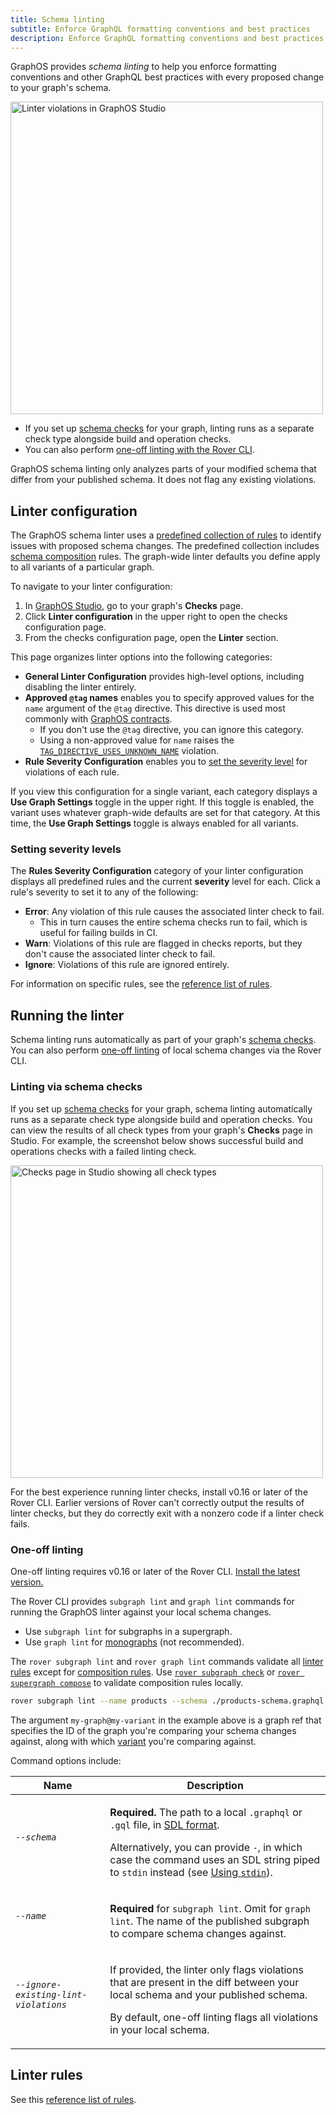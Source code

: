 ```yaml
---
title: Schema linting
subtitle: Enforce GraphQL formatting conventions and best practices
description: Enforce GraphQL formatting conventions and best practices with Apollo GraphOS schema linting.
---
```


GraphOS provides _schema linting_ to help you enforce formatting conventions and other GraphQL best practices with every proposed change to your graph's schema.

<img
  src="../img/linter-violations.jpg"
  class="screenshot"
  alt="Linter violations in GraphOS Studio"
  width="500"
/>

- If you set up [schema checks](./schema-checks/) for your graph, linting runs as a separate check type alongside build and operation checks.
- You can also perform [one-off linting with the Rover CLI](#one-off-linting-with-the-rover-cli).

<Note>

GraphOS schema linting only analyzes parts of your modified schema that differ from your published schema. It does not flag any existing violations.

</Note>

## Linter configuration

The GraphOS schema linter uses a [predefined collection of rules](./linter-rules/) to identify issues with proposed schema changes.
The predefined collection includes [schema composition](/federation/federated-types/composition) rules. The graph-wide linter defaults you define apply to all variants of a particular graph.

To navigate to your linter configuration:

1. In [GraphOS Studio](https://studio.apollographql.com/?referrer=docs-content), go to your graph's **Checks** page.
2. Click **Linter configuration** in the upper right to open the checks configuration page.
3. From the checks configuration page, open the **Linter** section.

This page organizes linter options into the following categories:

- **General Linter Configuration** provides high-level options, including disabling the linter entirely.
- **Approved `@tag` names** enables you to specify approved values for the `name` argument of the `@tag` directive. This directive is used most commonly with [GraphOS contracts](./contracts/).
  - If you don't use the `@tag` directive, you can ignore this category.
  - Using a non-approved value for `name` raises the [`TAG_DIRECTIVE_USES_UNKNOWN_NAME`](./linter-rules#tag_directive_uses_unknown_name) violation.
- **Rule Severity Configuration** enables you to [set the severity level](#setting-severity-levels) for violations of each rule.

If you view this configuration for a single variant, each category displays a **Use Graph Settings** toggle in the upper right. If this toggle is enabled, the variant uses whatever graph-wide defaults are set for that category. At this time, the **Use Graph Settings** toggle is always enabled for all variants.

### Setting severity levels

The **Rules Severity Configuration** category of your linter configuration displays all predefined rules and the current **severity** level for each. Click a rule's severity to set it to any of the following:

- **Error**: Any violation of this rule causes the associated linter check to fail.
    - This in turn causes the entire schema checks run to fail, which is useful for failing builds in CI.
- **Warn**: Violations of this rule are flagged in checks reports, but they don't cause the associated linter check to fail.
- **Ignore**: Violations of this rule are ignored entirely.

For information on specific rules, see the [reference list of rules](./linter-rules).

## Running the linter

Schema linting runs automatically as part of your graph's [schema checks](#linting-via-schema-checks). You can also perform [one-off linting](#one-off-linting) of local schema changes via the Rover CLI.

### Linting via schema checks

If you set up [schema checks](./schema-checks) for your graph, schema linting automatically runs as a separate check type alongside build and operation checks. You can view the results of all check types from your graph's **Checks** page in Studio.
For example, the screenshot below shows successful build and operations checks with a failed linting check.

<img
    src="../img/linter-check-results.jpg"
    class="screenshot"
    alt="Checks page in Studio showing all check types"
    width="500"
/>


<Tip>

For the best experience running linter checks, install v0.16 or later of the Rover CLI. Earlier versions of Rover can't correctly output the results of linter checks, but they do correctly exit with a nonzero code if a linter check fails.

</Tip>

### One-off linting

<Note>

One-off linting requires v0.16 or later of the Rover CLI. [Install the latest version.](/rover/getting-started)

</Note>

The Rover CLI provides `subgraph lint` and `graph lint` commands for running the GraphOS linter against your local schema changes.

- Use `subgraph lint` for subgraphs in a supergraph.
- Use `graph lint` for [monographs](../graphs/#monographs) (not recommended).

The `rover subgraph lint` and `rover graph lint` commands validate all [linter rules](./linter-rules) except for [composition rules](./linter-rules#composition-rules). Use [`rover subgraph check`](/rover/commands/subgraphs#subgraph-check) or [`rover supergraph compose`](/rover/commands/supergraphs#supergraph-compose) to validate composition rules locally.

```bash showLineNumbers=false title="Example command"
rover subgraph lint --name products --schema ./products-schema.graphql my-graph@my-variant
```

The argument `my-graph@my-variant` in the example above is a graph ref that specifies the ID of the graph you're comparing your schema changes against, along with which [variant](../graphs/#variants) you're comparing against.

Command options include:

<table class="field-table">
<thead>
<tr>
<th>Name</th>
<th>Description</th>
</tr>
</thead>
<tbody>
<tr class="required">
<td>

###### `--schema`

</td>
<td>

**Required.** The path to a local `.graphql` or `.gql` file, in [SDL format](/resources/graphql-glossary/#schema-definition-language-sdl).

Alternatively, you can provide `-`, in which case the command uses an SDL string piped to `stdin` instead (see [Using `stdin`](/rover/conventions#using-stdin)).

</td>
</tr>

<tr class="required">
<td>

###### `--name`

</td>

<td>

**Required** for `subgraph lint`. Omit for `graph lint`. The name of the published subgraph to compare schema changes against.

</td>
</tr>

<tr>
<td>

###### `--ignore-existing-lint-violations`

</td>

<td>

If provided, the linter only flags violations that are present in the diff between your local schema and your published schema.

By default, one-off linting flags all violations in your local schema. 

</td>
</tr>

</tbody>
</table>

## Linter rules

See this [reference list of rules](./linter-rules).
